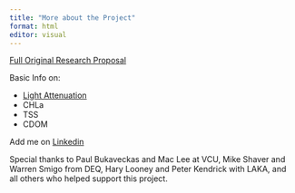 ```yaml
---
title: "More about the Project"
format: html
editor: visual
---
```


[Full Original Research Proposal](https://barnettj8.github.io/ENVS-543/docs/Proposal.html)

Basic Info on:

- [Light Attenuation](https://barnettj8.github.io/ENVS-543/docs/LightAttenuation.html)
- CHLa
- TSS
- CDOM

Add me on [Linkedin](https://www.linkedin.com/in/barnettjackson)

Special thanks to Paul Bukaveckas and Mac Lee at VCU, Mike Shaver and Warren Smigo from DEQ, Hary Looney and Peter Kendrick with LAKA, and all others who helped support this project.
